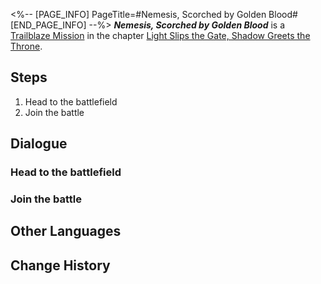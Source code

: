 <%-- [PAGE_INFO]
PageTitle=#Nemesis, Scorched by Golden Blood#
[END_PAGE_INFO] --%>
{{Stub|Dialogue.}}
{{Mission Infobox
|id            = 1040210
|title         = 
|image         = <!--Mission Nemesis, Scorched by Golden Blood.png-->
|type          = Trailblaze
|event_name    = 
|chapter       = Light Slips the Gate, Shadow Greets the Throne
|requirements  = {{subst:void|<!--Unknown: {"Type":"Manual"}-->}}
|summary       = <!--official mission summary from Fate's Atlas-->
|characters    = Phainon; Trailblazer
|startLocation = [[Amphoreus]] - [[Entrap the Flame Reaver]]
|world         = Amphoreus
|area          = Entrap the Flame Reaver
|prev          = 
|next          = 
|rewards       = Trailblaze EXP*300; Stellar Jade*40; Refined Aether*4; Celestial Ambrosia*120; A Hunt for the Divine*1 { text = ''A Hunt for the Divine'' }; Credit*60,000
}}
'''''Nemesis, Scorched by Golden Blood''''' is a [[Trailblaze Mission]] in the chapter [[Light Slips the Gate, Shadow Greets the Throne]].

==Steps==
# Head to the battlefield
# Join the battle

<!--
==Gameplay Notes==

--><!--
==Trial Character==

-->
==Dialogue==
{{Stub Dialogue}}
{{Dialogue End}}

===Head to the battlefield{{subst:void|<!--104021004-->}}===
{{Mission Description|type=trailblaze|location=Entrap the Flame Reaver|update|The final battle with the Flame Reaver takes place in Castrum Kremnos. Against this mysterious mighty foe, the Chrysos Heirs must fight with everything they have.}}
{{Dialogue Start}}
:{{tx}}
{{Dialogue End}}

===Join the battle{{subst:void|<!--104021006-->}}===
{{Dialogue Start}}
:{{tx}}
{{Dialogue End}}

==Other Languages==
{{Other Languages
|en   = Nemesis, Scorched by Golden Blood
|zhs  = 仇寇啊，且领受金血烧灼
|zht  = 仇寇啊，且領受金血燒灼
|ja   = 仇敵よ、黄金の血に焼かれよ
|ko   = 원수여, 황금 피의 뜨거운 불길을 받아들여라
|es   = Némesis, ardiente en sangre dorada
|fr   = Ennemi juré brûlé par le sang doré
|ru   = О неприятель, пылающий золотой кровью
|th   = ศัตรูเอ๋ย จงแผดเผาด้วยโลหิตทอง
|vi   = Hỡi Kẻ Thù, Hãy Nhận Lấy Máu Vàng Bỏng Rát
|de   = Erzfeind, von goldenem Blut versengt
|id   = Musuh, Rasakan Darah Emas yang Membara
|pt   = Nêmesis, Abrasados pelo Sangue Dourado
}}

==Change History==
{{Change History|3.1}}
